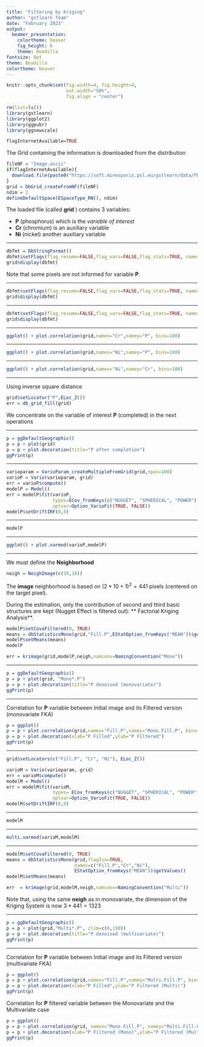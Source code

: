 ```yaml
---
title: "Filtering by Kriging"
author: "gstlearn Team"
date: "February 2023"
output:
  beamer_presentation:
    colortheme: beaver
    fig_height: 6
    theme: Boadilla
fontsize: 8pt
theme: Boadilla
colortheme: beaver
---
```


<!-- SUMMARY: Filtering images using Factorial Kriging Analysis. Example on a multivariate acquisition  -->

<!-- CATEGORY: Courses -->

```r
knitr::opts_chunk$set(fig.width=4, fig.height=4, 
                      out.width="50%",
                      fig.align = "center") 
```

\frametitle{Loading Data}

```r
rm(list=ls())
library(gstlearn)
library(ggplot2)
library(ggpubr)
library(ggnewscale)

flagInternetAvailable=TRUE
```

The Grid containing the information is downloaded from the distribution

```r
fileNF = "Image.ascii"
if(flagInternetAvailable){
  download.file(paste0("https://soft.minesparis.psl.eu/gstlearn/data/FKA/",fileNF), fileNF, quiet=TRUE)
}
grid = DbGrid_createFromNF(fileNF)
ndim = 2
defineDefaultSpace(ESpaceType_RN(), ndim)
```

The loaded file (called **grid **) contains 3 variables:

- **P** (phosphorus) which is the *variable of interest*
- **Cr** (chromium) is an auxiliary variable
- **Ni** (nickel) another auxiliary variable

---

\frametitle{Statistics on main variable}

```r
dbfmt = DbStringFormat()
dbfmt$setFlags(flag_resume=FALSE,flag_vars=FALSE,flag_stats=TRUE, names="P")
grid$display(dbfmt)
```

Note that some pixels are not informed for variable **P**.

---

\frametitle{Statistics on auxiliary variables}


```r
dbfmt$setFlags(flag_resume=FALSE,flag_vars=FALSE,flag_stats=TRUE, names="Ni")
grid$display(dbfmt)
```

---

\frametitle{Statistics on auxiliary variables}

```r
dbfmt$setFlags(flag_resume=FALSE,flag_vars=FALSE,flag_stats=TRUE, names="Cr")
grid$display(dbfmt)
```

---

\frametitle{Correlation between Cr and P}

```r
ggplot() + plot.correlation(grid,namex="Cr",namey="P", bins=100)
```

---

\frametitle{Correlation between Ni and P}

```r
ggplot() + plot.correlation(grid,namex="Ni",namey="P", bins=100)
```

---

\frametitle{Correlation between Ni and CR}

```r
ggplot() + plot.correlation(grid,namex="Ni",namey="Cr", bins=100)
```

---

\frametitle{Completing the variable **P**}

Using inverse square distance

```r
grid$setLocator("P",ELoc_Z())
err = db_grid_fill(grid)
```

We concentrate on the variable of interest **P** (completed) in the next operations

---

\frametitle{Display P}

```r
p = ggDefaultGeographic()
p = p + plot(grid)
p = p + plot.decoration(title="P after completion")
ggPrint(p)
```

---

\frametitle{Variogram Calculation}

```r
varioparam = VarioParam_createMultipleFromGrid(grid,npas=100)
varioP = Vario(varioparam, grid)
err = varioP$compute()
modelP = Model()
err = modelP$fit(varioP, 
                 types=ECov_fromKeys(c("NUGGET", "SPHERICAL", "POWER")),
                 optvar=Option_VarioFit(TRUE, FALSE))
modelP$setDriftIRF(0,0)
```

---

\frametitle{Variogram Model}

```r
modelP
```

---

\frametitle{Variogram Model}

```r
ggplot() + plot.varmod(varioP,modelP)
```

---

\frametitle{Monovariate Factorial Kriging Analysis}

We must define the **Neighborhood**

```r
neigh = NeighImage(c(10,10))
```

The **image** neighborhood is based on $(2*10+1)^2=441$ pixels (centered on the target pixel).

During the estimation, only the contribution of second and third basic structures are kept (Nugget Effect is filtered out): ** Factorial Kriging Analysis**.

```r
modelP$setCovaFiltered(0, TRUE)
means = dbStatisticsMono(grid,"Fill.P",EStatOption_fromKeys("MEAN"))$getValues()
modelP$setMeans(means)
modelP

err = krimage(grid,modelP,neigh,namconv=NamingConvention("Mono"))
```

---

\frametitle{Monovariate Factorial Kriging Analysis}

```r
p = ggDefaultGeographic()
p = p + plot(grid, "Mono*.P")
p = p + plot.decoration(title="P denoised (monovariate)")
ggPrint(p)
```

---

\frametitle{Correlation between Initial and Filtered images}

Correlation for **P** variable between Initial image and its Filtered version (monovariate FKA)

```r
p = ggplot()
p = p + plot.correlation(grid,namex="Fill.P",namey="Mono.Fill.P", bins=100)
p = p + plot.decoration(xlab="P Filled",ylab="P Filtered")
ggPrint(p)
```

---

\frametitle{Multivariate Approach}


```r
grid$setLocators(c("Fill.P", "Cr", "Ni"), ELoc_Z())

varioM = Vario(varioparam, grid)
err = varioM$compute()
modelM = Model()
err = modelM$fit(varioM, 
                 types= ECov_fromKeys(c("NUGGET", "SPHERICAL", "POWER")),
                 optvar=Option_VarioFit(TRUE, FALSE))
modelM$setDriftIRF(0,0)
```

---

\frametitle{Multivariate Model}

```r
modelM
```

---

\frametitle{Multivariate Model}

```r
multi.varmod(varioM,modelM)
```

--- 

\frametitle{Multivariable Factorial Kriging Analysis}

```r
modelM$setCovaFiltered(0, TRUE)
means = dbStatisticsMono(grid,flagIso=TRUE, 
                         names=c("Fill.P","Cr","Ni"),
                         EStatOption_fromKeys("MEAN"))$getValues()
modelM$setMeans(means)

err  = krimage(grid,modelM,neigh,namconv=NamingConvention("Multi"))
```

Note that, using the same **neigh** as in monovariate, the dimension of the Kriging System is now $3 * 441 = 1323$

---

\frametitle{Multivariable Factorial Kriging Analysis}

```r
p = ggDefaultGeographic()
p = p + plot(grid,"Multi*.P", zlim=c(0,150))
p = p + plot.decoration(title="P denoised (multivariate)")
ggPrint(p)
```

---

\frametitle{Correlation between Initial and Filtered images}

Correlation for **P** variable between Initial image and its Filtered version (multivariate FKA)

```r
p = ggplot()
p = p + plot.correlation(grid,namex="Fill.P",namey="Multi.Fill.P", bins=100)
p = p + plot.decoration(xlab="P Filled",ylab="P Filtered (Multi)")
ggPrint(p)
```

Correlation for **P** filtered variable between the Monovariate and the Multivariate case

```r
p = ggplot()
p = p + plot.correlation(grid, namex="Mono.Fill.P", namey="Multi.Fill.P", bins=100)
p = p + plot.decoration(xlab="P Filtered (Mono)",ylab="P Filtered (Multi)")
ggPrint(p)
```

